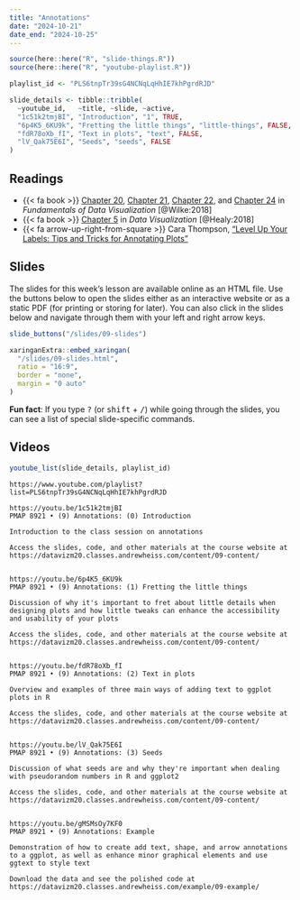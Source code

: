 ```yaml
---
title: "Annotations"
date: "2024-10-21"
date_end: "2024-10-25"
---
```


```r
source(here::here("R", "slide-things.R"))
source(here::here("R", "youtube-playlist.R"))

playlist_id <- "PLS6tnpTr39sG4NCNqLqHhIE7khPgrdRJD"

slide_details <- tibble::tribble(
  ~youtube_id,   ~title, ~slide, ~active,
  "1c51k2tmjBI", "Introduction", "1", TRUE,
  "6p4K5_6KU9k", "Fretting the little things", "little-things", FALSE,
  "fdR78oXb_fI", "Text in plots", "text", FALSE,
  "lV_Qak75E6I", "Seeds", "seeds", FALSE
)
```

## Readings

- {{< fa book >}} [Chapter 20](https://clauswilke.com/dataviz/redundant-coding.html), [Chapter 21](https://clauswilke.com/dataviz/multi-panel-figures.html), [Chapter 22](https://clauswilke.com/dataviz/figure-titles-captions.html), and [Chapter 24](https://clauswilke.com/dataviz/small-axis-labels.html) in *Fundamentals of Data Visualization* [@Wilke:2018]
- {{< fa book >}} [Chapter 5](http://socviz.co/workgeoms.html) in *Data Visualization* [@Healy:2018]
- {{< fa arrow-up-right-from-square >}} Cara Thompson, ["Level Up Your Labels: Tips and Tricks for Annotating Plots"](https://www.cararthompson.com/talks/user2022)


## Slides

The slides for this week's lesson are available online as an HTML file. Use the buttons below to open the slides either as an interactive website or as a static PDF (for printing or storing for later). You can also click in the slides below and navigate through them with your left and right arrow keys.

```r
slide_buttons("/slides/09-slides")

xaringanExtra::embed_xaringan(
  "/slides/09-slides.html",
  ratio = "16:9",
  border = "none",
  margin = "0 auto"
)
```

:::{.callout-tip}
**Fun fact**: If you type <kbd>?</kbd> (or <kbd>shift</kbd> + <kbd>/</kbd>) while going through the slides, you can see a list of special slide-specific commands.
:::


## Videos

```r
youtube_list(slide_details, playlist_id)
```


```cat
https://www.youtube.com/playlist?list=PLS6tnpTr39sG4NCNqLqHhIE7khPgrdRJD

https://youtu.be/1c51k2tmjBI
PMAP 8921 • (9) Annotations: (0) Introduction

Introduction to the class session on annotations

Access the slides, code, and other materials at the course website at https://datavizm20.classes.andrewheiss.com/content/09-content/


https://youtu.be/6p4K5_6KU9k
PMAP 8921 • (9) Annotations: (1) Fretting the little things

Discussion of why it's important to fret about little details when designing plots and how little tweaks can enhance the accessibility and usability of your plots

Access the slides, code, and other materials at the course website at https://datavizm20.classes.andrewheiss.com/content/09-content/


https://youtu.be/fdR78oXb_fI
PMAP 8921 • (9) Annotations: (2) Text in plots

Overview and examples of three main ways of adding text to ggplot plots in R

Access the slides, code, and other materials at the course website at https://datavizm20.classes.andrewheiss.com/content/09-content/
  

https://youtu.be/lV_Qak75E6I
PMAP 8921 • (9) Annotations: (3) Seeds

Discussion of what seeds are and why they're important when dealing with pseudorandom numbers in R and ggplot2

Access the slides, code, and other materials at the course website at https://datavizm20.classes.andrewheiss.com/content/09-content/


https://youtu.be/gMSMsOy7KF0
PMAP 8921 • (9) Annotations: Example

Demonstration of how to create add text, shape, and arrow annotations to a ggplot, as well as enhance minor graphical elements and use ggtext to style text

Download the data and see the polished code at https://datavizm20.classes.andrewheiss.com/example/09-example/

```
